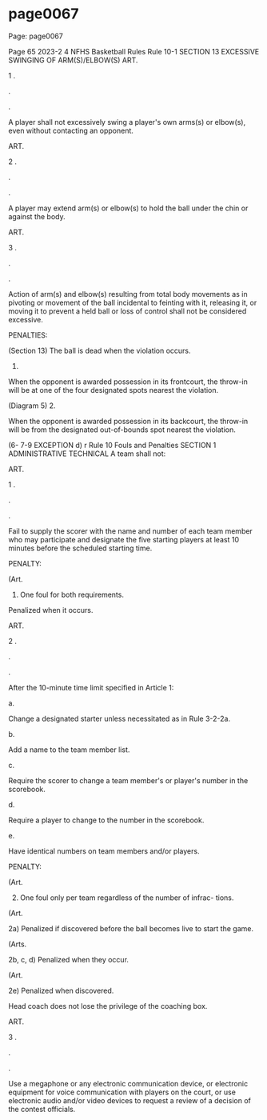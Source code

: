 
# page0067

Page: page0067

Page 65 2023-2 4 NFHS Basketball Rules Rule 10-1 SECTION 13 EXCESSIVE SWINGING OF ARM(S)/ELBOW(S) ART.

1 .

.

.

A player shall not excessively swing a player's own arms(s) or elbow(s), even without contacting an opponent.

ART.

2 .

.

.

A player may extend arm(s) or elbow(s) to hold the ball under the chin or against the body.

ART.

3 .

.

.

Action of arm(s) and elbow(s) resulting from total body movements as in pivoting or movement of the ball incidental to feinting with it, releasing it, or moving it to prevent a held ball or loss of control shall not be considered excessive.

PENALTIES:

(Section 13) The ball is dead when the violation occurs.

1.

When the opponent is awarded possession in its frontcourt, the throw-in will be at one of the four designated spots nearest the violation.

(Diagram 5) 2.

When the opponent is awarded possession in its backcourt, the throw-in will be from the designated out-of-bounds spot nearest the violation.

(6- 7-9 EXCEPTION d) r Rule 10 Fouls and Penalties SECTION 1 ADMINISTRATIVE TECHNICAL A team shall not:

ART.

1 .

.

.

Fail to supply the scorer with the name and number of each team member who may participate and designate the five starting players at least 10 minutes before the scheduled starting time.

PENALTY:

(Art.

1) One foul for both requirements.

Penalized when it occurs.

ART.

2 .

.

.

After the 10-minute time limit specified in Article 1:

a.

Change a designated starter unless necessitated as in Rule 3-2-2a.

b.

Add a name to the team member list.

c.

Require the scorer to change a team member's or player's number in the scorebook.

d.

Require a player to change to the number in the scorebook.

e.

Have identical numbers on team members and/or players.

PENALTY:

(Art.

2) One foul only per team regardless of the number of infrac- tions.

(Art.

2a) Penalized if discovered before the ball becomes live to start the game.

(Arts.

2b, c, d) Penalized when they occur.

(Art.

2e) Penalized when discovered.

Head coach does not lose the privilege of the coaching box.

ART.

3 .

.

.

Use a megaphone or any electronic communication device, or electronic equipment for voice communication with players on the court, or use electronic audio and/or video devices to request a review of a decision of the contest officials.
  